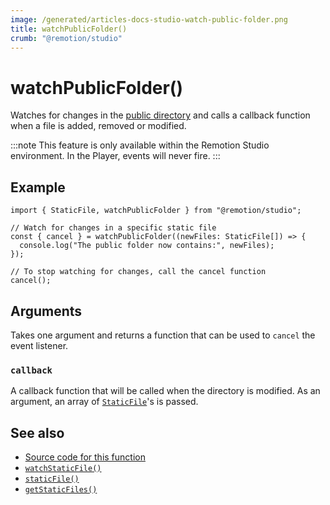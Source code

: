 ```yaml
---
image: /generated/articles-docs-studio-watch-public-folder.png
title: watchPublicFolder()
crumb: "@remotion/studio"
---
```


# watchPublicFolder()<AvailableFrom v="4.0.154"/>

Watches for changes in the [public directory](/docs/terminology/public-dir) and calls a callback function when a file is added, removed or modified.

:::note
This feature is only available within the Remotion Studio environment. In the Player, events will never fire.
:::

## Example

```tsx twoslash title="example.tsx"
import { StaticFile, watchPublicFolder } from "@remotion/studio";

// Watch for changes in a specific static file
const { cancel } = watchPublicFolder((newFiles: StaticFile[]) => {
  console.log("The public folder now contains:", newFiles);
});

// To stop watching for changes, call the cancel function
cancel();
```

## Arguments

Takes one argument and returns a function that can be used to `cancel` the event listener.

### `callback`

A callback function that will be called when the directory is modified. As an argument, an array of [`StaticFile`](/docs/getstaticfiles#api)'s is passed.

## See also

- [Source code for this function](https://github.com/remotion-dev/remotion/blob/main/packages/studio/src/api/watch-public-folder.ts)
- [`watchStaticFile()`](/docs/studio/watch-static-file)
- [`staticFile()`](/docs/staticfile)
- [`getStaticFiles()`](/docs/studio/get-static-files)

